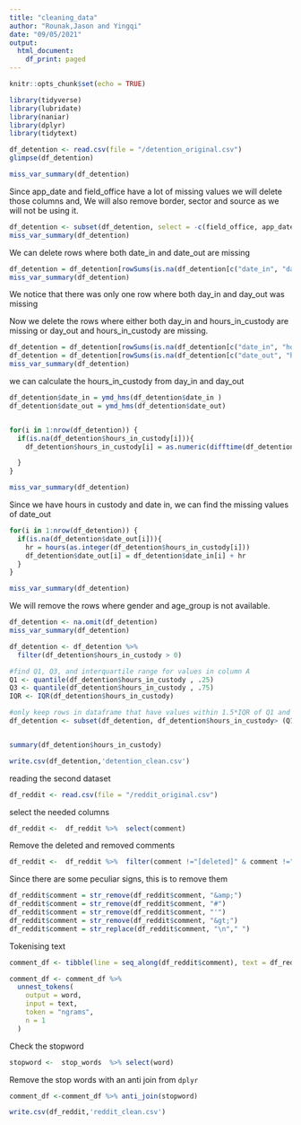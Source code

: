 ```yaml
---
title: "cleaning_data"
author: "Rounak,Jason and Yingqi"
date: "09/05/2021"
output:
  html_document:
    df_print: paged
---
```


```r
knitr::opts_chunk$set(echo = TRUE)
```


```r
library(tidyverse)
library(lubridate)
library(naniar)
library(dplyr)
library(tidytext)
```

```r
df_detention <- read.csv(file = "/detention_original.csv")
glimpse(df_detention)
```

```r
miss_var_summary(df_detention)
```
Since app_date and field_office have a lot of missing values we will delete those columns and, We will also remove border, sector and source as we will not be using it.

```r
df_detention <- subset(df_detention, select = -c(field_office, app_date,border,sector,source))
miss_var_summary(df_detention)

```


We can delete rows where both date_in and date_out are missing

```r
df_detention = df_detention[rowSums(is.na(df_detention[c("date_in", "date_out")])) != 2, ]
miss_var_summary(df_detention)
```

We notice that there was only one row where both day_in and day_out was missing

Now we delete the rows where either both day_in and hours_in_custody are missing or day_out and hours_in_custody are missing.
```r
df_detention = df_detention[rowSums(is.na(df_detention[c("date_in", "hours_in_custody")])) != 2, ]
df_detention = df_detention[rowSums(is.na(df_detention[c("date_out", "hours_in_custody")])) != 2, ]
miss_var_summary(df_detention)
```

we can calculate the hours_in_custody from day_in and day_out
```r
df_detention$date_in = ymd_hms(df_detention$date_in )
df_detention$date_out = ymd_hms(df_detention$date_out)


for(i in 1:nrow(df_detention)) {  
  if(is.na(df_detention$hours_in_custody[i])){
    df_detention$hours_in_custody[i] = as.numeric(difftime(df_detention$date_out[i], df_detention$date_in[i], units = "hours"))

  }
}

miss_var_summary(df_detention)
```


Since we have hours in custody and date in, we can find the missing values of date_out

```r
for(i in 1:nrow(df_detention)) {  
  if(is.na(df_detention$date_out[i])){
    hr = hours(as.integer(df_detention$hours_in_custody[i]))
    df_detention$date_out[i] = df_detention$date_in[i] + hr
  }
}

miss_var_summary(df_detention)
```


We will remove the rows where gender and age_group is not available.
```r
df_detention <- na.omit(df_detention)
miss_var_summary(df_detention)
```


```r

df_detention <- df_detention %>%
  filter(df_detention$hours_in_custody > 0)

#find Q1, Q3, and interquartile range for values in column A
Q1 <- quantile(df_detention$hours_in_custody , .25)
Q3 <- quantile(df_detention$hours_in_custody , .75)
IQR <- IQR(df_detention$hours_in_custody)

#only keep rows in dataframe that have values within 1.5*IQR of Q1 and Q3
df_detention <- subset(df_detention, df_detention$hours_in_custody> (Q1 - 1.5*IQR) & df_detention$hours_in_custody< (Q3 + 1.5*IQR))


summary(df_detention$hours_in_custody)
```


```r
write.csv(df_detention,'detention_clean.csv')
```


reading the second dataset
```r
df_reddit <- read.csv(file = "/reddit_original.csv")
```

select the needed columns
```r
df_reddit <-  df_reddit %>%  select(comment)
```

Remove the deleted and removed comments 
```r
df_reddit <-  df_reddit %>%  filter(comment !="[deleted]" & comment !="[removed]")
```

Since there are some peculiar signs, this is to remove them
```r


df_reddit$comment = str_remove(df_reddit$comment, "&amp;")
df_reddit$comment = str_remove(df_reddit$comment, "#")
df_reddit$comment = str_remove(df_reddit$comment, "'")
df_reddit$comment = str_remove(df_reddit$comment, "&gt;")
df_reddit$comment = str_replace(df_reddit$comment, "\n"," ")

```

Tokenising text
```r
comment_df <- tibble(line = seq_along(df_reddit$comment), text = df_reddit$comment)

comment_df <- comment_df %>%
  unnest_tokens(
    output = word,
    input = text,
    token = "ngrams",
    n = 1
  )
```

Check the stopword 
```r
stopword <-  stop_words  %>% select(word)
```

Remove the stop words with an anti join from `dplyr`
```r
comment_df <-comment_df %>% anti_join(stopword) 
```


```r
write.csv(df_reddit,'reddit_clean.csv')
```


